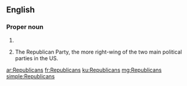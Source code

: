 {{also|republicans}}
==English==

===Proper noun===
{{head|en|noun plural form}}

# {{plural of|Republican|lang=en}}
# {{context|chiefly|US|informal|lang=en}} The Republican Party, the more right-wing of the two main political parties in the US.

[[ar:Republicans]]
[[fr:Republicans]]
[[ku:Republicans]]
[[mg:Republicans]]
[[simple:Republicans]]